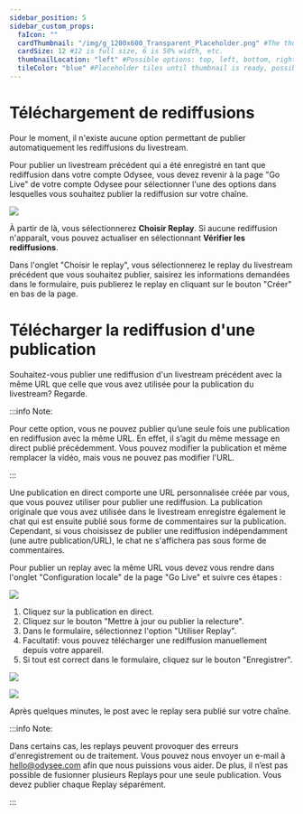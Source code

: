 ---
sidebar_position: 5
sidebar_custom_props:
  faIcon: ""
  cardThumbnail: "/img/g_1200x600_Transparent_Placeholder.png" #The thumbnail on the category card.
  cardSize: 12 #12 is full size, 6 is 50% width, etc.
  thumbnailLocation: "left" #Possible options: top, left, bottom, right, none
  tileColor: "blue" #Placeholder tiles until thumbnail is ready, possible options: blue, cream, darkpurple, lightpurple, mauve, orange, pink, none
---

# Téléchargement de rediffusions

Pour le moment, il n'existe aucune option permettant de publier automatiquement les rediffusions du livestream.

Pour publier un livestream précédent qui a été enregistré en tant que rediffusion dans votre compte Odysee, vous devez revenir à la page "Go Live" de votre compte Odysee pour sélectionner l'une des options dans lesquelles vous souhaitez publier la rediffusion sur votre chaîne.

![](/img/en/category-livestreaming11.png)

À partir de là, vous sélectionnerez **Choisir Replay**. Si aucune rediffusion n'apparaît, vous pouvez actualiser en sélectionnant **Vérifier les rediffusions**.

Dans l'onglet "Choisir le replay", vous sélectionnerez le replay du livestream précédent que vous souhaitez publier, saisirez les informations demandées dans le formulaire, puis publierez le replay en cliquant sur le bouton "Créer" en bas de la page.

# Télécharger la rediffusion d'une publication

Souhaitez-vous publier une rediffusion d'un livestream précédent avec la même URL que celle que vous avez utilisée pour la publication du livestream? Regarde.

:::info Note:

Pour cette option, vous ne pouvez publier qu’une seule fois une publication en rediffusion avec la même URL. En effet, il s’agit du même message en direct publié précédemment. Vous pouvez modifier la publication et même remplacer la vidéo, mais vous ne pouvez pas modifier l'URL.

:::

Une publication en direct comporte une URL personnalisée créée par vous, que vous pouvez utiliser pour publier une rediffusion. La publication originale que vous avez utilisée dans le livestream enregistre également le chat qui est ensuite publié sous forme de commentaires sur la publication. Cependant, si vous choisissez de publier une rediffusion indépendamment (une autre publication/URL), le chat ne s'affichera pas sous forme de commentaires.

Pour publier un replay avec la même URL vous devez vous rendre dans l'onglet "Configuration locale" de la page "Go Live" et suivre ces étapes :

![](https://thumbs.odycdn.com/b17f6832fb4e77e63718a649cccf5f17.webp)

1. Cliquez sur la publication en direct.
2. Cliquez sur le bouton "Mettre à jour ou publier la relecture".
3. Dans le formulaire, sélectionnez l'option "Utiliser Replay".
4. Facultatif: vous pouvez télécharger une rediffusion manuellement depuis votre appareil.
5. Si tout est correct dans le formulaire, cliquez sur le bouton "Enregistrer".

![](https://thumbs.odycdn.com/29de2849511dae624eae40a2e2bc426f.webp)

![](https://thumbs.odycdn.com/f2a229180dd741f335537d8e5a82cffa.webp)

Après quelques minutes, le post avec le replay sera publié sur votre chaîne.

:::info Note:

Dans certains cas, les replays peuvent provoquer des erreurs d'enregistrement ou de traitement. Vous pouvez nous envoyer un e-mail à hello@odysee.com afin que nous puissions vous aider. De plus, il n’est pas possible de fusionner plusieurs Replays pour une seule publication. Vous devez publier chaque Replay séparément.

:::